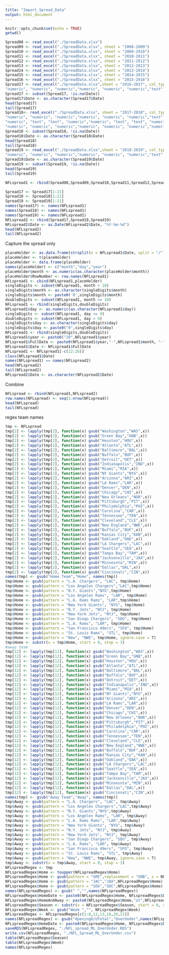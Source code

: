 ```yaml
---
title: "Import_Spread_Data"
output: html_document
---
```


```r
knitr::opts_chunk$set(echo = TRUE)
getwd()
```


```r
Spread08 <- read_excel("./SpreadData.xlsx")
Spread09 <- read_excel("./SpreadData.xlsx", sheet = "2008-2009")
Spread10 <- read_excel("./SpreadData.xlsx", sheet = "2009-2010")
Spread11 <- read_excel("./SpreadData.xlsx", sheet = "2010-2011")
Spread12 <- read_excel("./SpreadData.xlsx", sheet = "2011-2012")
Spread13 <- read_excel("./SpreadData.xlsx", sheet = "2012-2013")
Spread14 <- read_excel("./SpreadData.xlsx", sheet = "2013-2014")
Spread15 <- read_excel("./SpreadData.xlsx", sheet = "2014-2015")
Spread16 <- read_excel("./SpreadData.xlsx", sheet = "2015-2016")
Spread17 <- read_excel("./SpreadData.xlsx",sheet = "2016-2017", col_types = c("text","text", "date", "text","numeric",
"numeric", "numeric", "numeric","numeric", "numeric", "numeric","text", "numeric", "numeric", "numeric","numeric", "numeric", "numeric","numeric", "numeric", "numeric","text", "text", "text", "numeric","numeric", "text", "text", "numeric","numeric", "text", "text", "numeric","numeric", "numeric", "numeric","numeric", "numeric", "numeric","numeric", "numeric", "numeric","numeric", "numeric", "numeric","numeric", "numeric", "numeric"))
Spread17 <- subset(Spread17, !is.na(Date))
Spread17$Date <- as.character(Spread17$Date)
head(Spread17)
tail(Spread17)
Spread18<- read_excel("./SpreadData.xlsx", sheet = "2017-2018", col_types = c("text", "text", "date", "text", "numeric", "numeric", "numeric", "numeric","numeric", "numeric", "numeric","text", "numeric", "numeric", "numeric",
"numeric", "numeric", "numeric","numeric", "numeric", "numeric","text", "text", "text", "numeric",
"numeric", "text", "text", "numeric","numeric", "text", "text", "numeric","numeric", "numeric", "numeric",
"numeric", "numeric", "numeric","numeric", "numeric", "numeric","numeric", "numeric", "numeric","numeric", "numeric"))
Spread18 <- subset(Spread18, !is.na(Date))
Spread18$Date <- as.character(Spread18$Date)
head(Spread18)
tail(Spread18)
Spread19 <- read_excel("./SpreadData.xlsx",sheet = "2018-2019", col_types = c("text","text", "date", "text","numeric",
"numeric", "numeric", "numeric","numeric", "numeric", "numeric","text", "numeric", "numeric", "numeric","numeric", "numeric", "numeric","numeric", "numeric", "numeric","text", "text", "text", "numeric","numeric", "text", "text", "numeric","numeric", "text", "text", "numeric","numeric", "numeric", "numeric","text", "numeric", "numeric", "numeric","numeric", "numeric", "numeric","numeric", "numeric", "text", "text"))
Spread19$Date <- as.character(Spread19$Date)
Spread19 <- subset(Spread19, !is.na(Date))
head(Spread19)
tail(Spread19)
```

```r
NFLspread1 <- rbind(Spread08,Spread09,Spread10,Spread11,Spread12,Spread13,Spread14,Spread15,Spread15,Spread16)
```


```r
Spread17 <- Spread17[1:21]
Spread18 <- Spread18[1:21]
Spread19 <- Spread19[1:21]
names(Spread17) <- names(NFLspread1)
names(Spread18) <- names(NFLspread1)
names(Spread19) <- names(NFLspread1)
NFLspread2 <- rbind(Spread17,Spread18,Spread19)
NFLspread2$Date <- as.Date(NFLspread2$Date, "%Y-%m-%d")
head(NFLspread2)
tail(NFLspread2)
```

Capture the spread only
```r
placeHolder <- as.data.frame(strsplit(x = NFLspread1$Date, split = "/"))
placeHolder <- t(placeHolder)
placeHolder <- data.frame(placeHolder)
names(placeHolder) <- c("month","day","year")
placeHolder$month <- as.numeric(as.character(placeHolder$month))
placeHolder$RowNumber <- row.names(NFLspread1)
NFLspread1 <- cbind(NFLspread1,placeHolder)
singleDigits <- subset(NFLspread1, month < 10)
singleDigits$month <- as.character(singleDigits$month)
singleDigits$month <- paste0('0',singleDigits$month)
doubleDigits <- subset(NFLspread1, month >= 10)
NFLspread1 <- rbind(singleDigits,doubleDigits)
NFLspread1$day <- as.numeric(as.character(NFLspread1$day))
singleDigits <- subset(NFLspread1, day <= 9)
doubleDigits <- subset(NFLspread1, day > 9)
singleDigits$day <- as.character(singleDigits$day)
singleDigits$day <- paste0("0",singleDigits$day)
NFLspread1 <- rbind(singleDigits,doubleDigits)
NFLspread1$year <- paste0("20",NFLspread1$year)
NFLspread1$FullDate <- paste0(NFLspread1$year,"-",NFLspread1$month, "-",NFLspread1$day)
NFLspread1$Date <- NFLspread1$FullDate
NFLspread1 <- NFLspread1[-c(22:26)]
class(NFLspread1$Date)
names(NFLspread1) == names(NFLspread2)
head(NFLspread2)
tail(NFLspread2)
NFLspread2$Date <- as.character(NFLspread2$Date)
```

Combine 
```r
NFLspread <- rbind(NFLspread1,NFLspread2)
row.names(NFLspread) <- seq(1:nrow(NFLspread))
head(NFLspread)
tail(NFLspread)
```



regex team names
```r
tmp <- NFLspread 
tmp[2] <- lapply(tmp[2], function(x) gsub("Washington","WAS",x))
tmp[2] <- lapply(tmp[2], function(x) gsub("Green Bay","GNB",x))
tmp[2] <- lapply(tmp[2], function(x) gsub("Houston","HOU",x))
tmp[2] <- lapply(tmp[2], function(x) gsub("Atlanta","ATL",x))
tmp[2] <- lapply(tmp[2], function(x) gsub("Baltimore","BAL",x))
tmp[2] <- lapply(tmp[2], function(x) gsub("Buffalo","BUF",x))
tmp[2] <- lapply(tmp[2], function(x) gsub("Detroit","DET",x))
tmp[2] <- lapply(tmp[2], function(x) gsub("Indianapolis","IND",x))
tmp[2] <- lapply(tmp[2], function(x) gsub("Miami","MIA",x))
tmp[2] <- lapply(tmp[2], function(x) gsub("NY Giants","NYG",x))
tmp[2] <- lapply(tmp[2], function(x) gsub("Arizona","ARI",x))
tmp[2] <- lapply(tmp[2], function(x) gsub("LA Rams","LAR",x))
tmp[2] <- lapply(tmp[2], function(x) gsub("Denver","DEN",x))
tmp[2] <- lapply(tmp[2], function(x) gsub("Chicago","CHI",x))
tmp[2] <- lapply(tmp[2], function(x) gsub("New Orleans","NOR",x))
tmp[2] <- lapply(tmp[2], function(x) gsub("Pittsburgh","PIT",x))
tmp[2] <- lapply(tmp[2], function(x) gsub("Philadelphia","PHI",x))
tmp[2] <- lapply(tmp[2], function(x) gsub("Carolina","CAR",x))
tmp[2] <- lapply(tmp[2], function(x) gsub("Tennessee","TEN",x))
tmp[2] <- lapply(tmp[2], function(x) gsub("Cleveland","CLE",x))
tmp[2] <- lapply(tmp[2], function(x) gsub("New England","NWE",x))
tmp[2] <- lapply(tmp[2], function(x) gsub("Buffalo","BUF",x))
tmp[2] <- lapply(tmp[2], function(x) gsub("Kansas City","KAN",x))
tmp[2] <- lapply(tmp[2], function(x) gsub("Oakland","OAK",x))
tmp[2] <- lapply(tmp[2], function(x) gsub("LA Chargers","LAC",x))
tmp[2] <- lapply(tmp[2], function(x) gsub("Seattle","SEA",x))
tmp[2] <- lapply(tmp[2], function(x) gsub("Tampa Bay","TAM",x))
tmp[2] <- lapply(tmp[2], function(x) gsub("Jacksonville","JAX",x))
tmp[2] <- lapply(tmp[2], function(x) gsub("Minnesota","MIN",x))
tmp[2] <- lapply(tmp[2], function(x) gsub("Dallas","DAL",x))
tmp[2] <- lapply(tmp[2], function(x) gsub("Cincinnati","CIN",x))
names(tmp) <- gsub("Home Team","Home", names(tmp))
tmp$Home <- gsub(pattern = "L.A. Chargers", "LAC", tmp$Home)
tmp$Home <- gsub(pattern = "Los Angeles Chargers","LAC",tmp$Home)
tmp$Home <- gsub(pattern = "N.Y. Giants","NYG",tmp$Home)
tmp$Home <- gsub(pattern = "Los Angeles Rams", "LAR", tmp$Home)
tmp$Home <- gsub(pattern = "L.A. Rams Rams", "LAR",tmp$Home)
tmp$Home <- gsub(pattern = "New York Giants", "NYG", tmp$Home)
tmp$Home <- gsub(pattern = "N.Y. Jets", "NYJ", tmp$Home)
tmp$Home <- gsub(pattern = "New York Jets", "NYJ", tmp$Home)
tmp$Home <- gsub(pattern = "San Diego Chargers", "SDG", tmp$Home)
tmp$Home <- gsub(pattern = "L.A. Rams", "LAR", tmp$Home)
tmp$Home <- gsub(pattern = "San Francisco 49ers", "SFO", tmp$Home)
tmp$Home <- gsub(pattern = "St. Louis Rams", "STL", tmp$Home)
tmp$Home <- gsub(pattern = "New", "NWE", tmp$Home, ignore.case = T)
tmp$Home <- substr(x = tmp$Home, start = 0, stop = 3)
#away team
tmp[12] <- lapply(tmp[12], function(x) gsub("Washington","WAS",x))
tmp[12] <- lapply(tmp[12], function(x) gsub("Green Bay","GNB",x))
tmp[12] <- lapply(tmp[12], function(x) gsub("Houston","HOU",x))
tmp[12] <- lapply(tmp[12], function(x) gsub("Atlanta","ATL",x))
tmp[12] <- lapply(tmp[12], function(x) gsub("Baltimore","BAL",x))
tmp[12] <- lapply(tmp[12], function(x) gsub("Buffalo","BUF",x))
tmp[12] <- lapply(tmp[12], function(x) gsub("Detroit","DET",x))
tmp[12] <- lapply(tmp[12], function(x) gsub("Indianapolis","IND",x))
tmp[12] <- lapply(tmp[12], function(x) gsub("Miami","MIA",x))
tmp[12] <- lapply(tmp[12], function(x) gsub("NY Giants","NYG",x))
tmp[12] <- lapply(tmp[12], function(x) gsub("Arizona","ARI",x))
tmp[12] <- lapply(tmp[12], function(x) gsub("LA Rams","LAR",x))
tmp[12] <- lapply(tmp[12], function(x) gsub("Denver","DEN",x))
tmp[12] <- lapply(tmp[12], function(x) gsub("Chicago","CHI",x))
tmp[12] <- lapply(tmp[12], function(x) gsub("New Orleans","NOR",x))
tmp[12] <- lapply(tmp[12], function(x) gsub("Pittsburgh","PIT",x))
tmp[12] <- lapply(tmp[12], function(x) gsub("Philadelphia","PHI",x))
tmp[12] <- lapply(tmp[12], function(x) gsub("Carolina","CAR",x))
tmp[12] <- lapply(tmp[12], function(x) gsub("Tennessee","TEN",x))
tmp[12] <- lapply(tmp[12], function(x) gsub("Cleveland","CLE",x))
tmp[12] <- lapply(tmp[12], function(x) gsub("New England","NWE",x))
tmp[12] <- lapply(tmp[12], function(x) gsub("Buffalo","BUF",x))
tmp[12] <- lapply(tmp[12], function(x) gsub("Kansas City","KAN",x))
tmp[12] <- lapply(tmp[12], function(x) gsub("Oakland","OAK",x))
tmp[12] <- lapply(tmp[12], function(x) gsub("LA Chargers","LAC",x))
tmp[12] <- lapply(tmp[12], function(x) gsub("Seattle","SEA",x))
tmp[12] <- lapply(tmp[12], function(x) gsub("Tampa Bay","TAM",x))
tmp[12] <- lapply(tmp[12], function(x) gsub("Jacksonville","JAX",x))
tmp[12] <- lapply(tmp[12], function(x) gsub("Minnesota","MIN",x))
tmp[12] <- lapply(tmp[12], function(x) gsub("Dallas","DAL",x))
tmp[12] <- lapply(tmp[12], function(x) gsub("Cincinnati","CIN",x))
names(tmp) <- gsub("Away Team","Away", names(tmp))
tmp$Away <- gsub(pattern = "L.A. Chargers", "LAC", tmp$Away)
tmp$Away <- gsub(pattern = "Los Angeles Chargers","LAC",tmp$Away)
tmp$Away <- gsub(pattern = "N.Y. Giants","NYG",tmp$Away)
tmp$Away <- gsub(pattern = "Los Angeles Rams", "LAR", tmp$Away)
tmp$Away <- gsub(pattern = "L.A. Rams Rams", "LAR",tmp$Away)
tmp$Away <- gsub(pattern = "New York Giants", "NYG", tmp$Away)
tmp$Away <- gsub(pattern = "N.Y. Jets", "NYJ", tmp$Away)
tmp$Away <- gsub(pattern = "New York Jets", "NYJ", tmp$Away)
tmp$Away <- gsub(pattern = "San Diego Chargers", "SDG", tmp$Away)
tmp$Away <- gsub(pattern = "L.A. Rams", "LAR", tmp$Away)
tmp$Away <- gsub(pattern = "San Francisco 49ers", "SFO", tmp$Away)
tmp$Away <- gsub(pattern = "St. Louis Rams", "STL", tmp$Away)
tmp$Away <- gsub(pattern = "New", "NWE", tmp$Away, ignore.case = T)
tmp$Away <- substr(x = tmp$Away, start = 0, stop = 3)
NFLspreadRegex <- tmp
NFLspreadRegex$Home <- toupper(NFLspreadRegex$Home)
NFLspreadRegex$Home <- gsub(pattern = "GRE",replacement = "GNB", x = NFLspreadRegex$Home)
NFLspreadRegex$Home <- gsub(pattern = "JAC","JAX",NFLspreadRegex$Home)
NFLspreadRegex$Home <- gsub(pattern = "SDG","SDC",NFLspreadRegex$Home)
names(NFLspreadRegex) <- gsub(" ","",names(NFLspreadRegex))
NFLspreadRegex$HomeDate <- paste0(NFLspreadRegex$Home, NFLspreadRegex$Date)
NFLspreadRegex$HomeAndAway <- paste0(NFLspreadRegex$Home,"at",NFLspreadRegex$Away)
NFLspreadRegex$Season <- substr(x = NFLspreadRegex$Season, start = 0, stop = 4)
NFLspreadRegex$Week <- gsub("Week ","", NFLspreadRegex$Week)
NFLspreadRegex <- NFLspreadRegex[c(1:8,12,13,16,20,22)]
names(NFLspreadRegex) <- gsub("OpeningO/UTotal","OverUnder",names(NFLspreadRegex))
NFLspreadRegex$HomeDate <- paste0(NFLspreadRegex$Home, NFLspreadRegex$Date)
saveRDS(NFLspreadRegex, "./NFL_spread_ML_OverUnder.RDS")
write.csv(NFLspreadRegex, "./NFL_Spread_ML_OverUnder.csv")
table(NFLspreadRegex$Season)
table(NFLspreadRegex$Week)
names(NFLspreadRegex)
```





